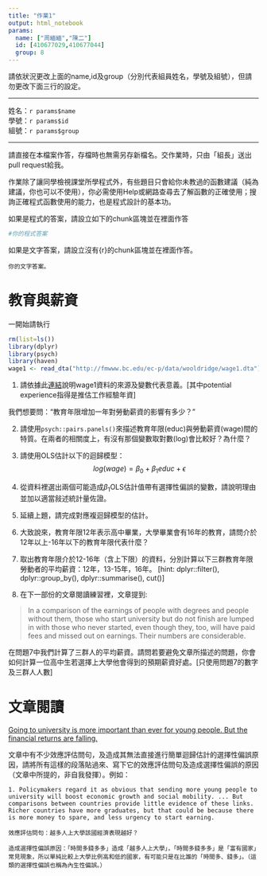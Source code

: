 ```yaml
---
title: "作業1"
output: html_notebook
params:
  name: ["周緬緬","陳二"]
  id: [410677029,410677044]
  group: 8
---
```

請依狀況更改上面的name,id及group（分別代表組員姓名，學號及組號），但請勿更改下面三行的設定。  

***
姓名：`r params$name`  
學號：`r params$id`  
組號：`r params$group`  

***

請直接在本檔案作答，存檔時也無需另存新檔名。交作業時，只由「組長」送出pull request給我。

作業除了讓同學檢視課堂所學程式外，有些題目只會給你未教過的函數建議（純為建議，你也可以不使用），你必需使用Help或網路查尋去了解函數的正確使用；搜詢正確程式函數使用的能力，也是程式設計的基本功。

如果是程式的答案，請設立如下的chunk區塊並在裡面作答
```r
#你的程式答案
```

如果是文字答案，請設立沒有{r}的chunk區塊並在裡面作答。
```
你的文字答案。
```

# 教育與薪資 

一開始請執行
```r
rm(list=ls())
library(dplyr)
library(psych)
library(haven)
wage1 <- read_dta("http://fmwww.bc.edu/ec-p/data/wooldridge/wage1.dta")
```

1. 請依據此[連結](http://fmwww.bc.edu/ec-p/data/wooldridge/wage1.des)說明wage1資料的來源及變數代表意義。[其中potential experience指得是推估工作經驗年資]

我們想要問："教育年限增加一年對勞動薪資的影響有多少？"

2. 請使用`psych::pairs.panels()`來描述教育年限(educ)與勞動薪資(wage)間的特質。在兩者的相關度上，有沒有那個變數取對數(log)會比較好？為什麼？

3. 請使用OLS估計以下的迴歸模型：
$$log(wage)=\beta_0+\beta_1 educ+\epsilon$$

4. 從資料裡選出兩個可能造成$\beta_1$OLS估計值帶有選擇性偏誤的變數，請說明理由並加以適當敍述統計量佐證。

5. 延續上題，請完成對應複迴歸模型的估計。

6. 大致說來，教育年限12年表示高中畢業，大學畢業會有16年的教育，請問介於12年以上-16年以下的教育年限代表什麼？

7. 取出教育年限介於12-16年（含上下限）的資料，分別計算以下三群教育年限勞動者的平均薪資：12年，13-15年，16年。
[hint: dplyr::filter(), dplyr::group_by(), dplyr::summarise(), cut()]

8. 在下一部份的文章閱讀練習裡，文章提到: 

> In a comparison of the earnings of people with degrees and people without them, those who start university but do not finish are lumped in with those who never started, even though they, too, will have paid fees and missed out on earnings. Their numbers are considerable. 

在問題7中我們計算了三群人的平均薪資。請問若要避免文章所描述的問題，你會如何計算一位高中生若選擇上大學他會得到的預期薪資好處。[只使用問題7的數字及三群人人數]

# 文章閱讀
[Going to university is more important than ever for young people.
But the financial returns are falling.](https://www.economist.com/news/international/21736151-financial-returns-are-falling-going-university-more-important-ever)

文章中有不少效應評估問句，及造成其無法直接進行簡單迴歸估計的選擇性偏誤原因，請將所有這樣的段落貼過來、寫下它的效應評估問句及造成選擇性偏誤的原因（文章中所提的，非自我發揮）。例如：

```
1. Policymakers regard it as obvious that sending more young people to university will boost economic growth and social mobility. ... But comparisons between countries provide little evidence of these links. Richer countries have more graduates, but that could be because there is more money to spare, and less urgency to start earning.

效應評估問句：越多人上大學該國經濟表現越好？

造成選擇性偏誤原因：「時間多錢多多」造成「越多人上大學」，「時間多錢多多」是「富有國家」常見現象，所以單純比較上大學比例高和低的國家，有可能只是在比誰的「時間多、錢多」。（這類的選擇性偏誤也稱為內生性偏誤。）
```
